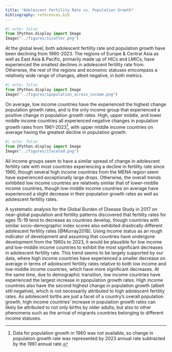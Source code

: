 ```yaml
---
title: "Adolescent Fertility Rate vs. Population Growth"
bibliography: references.bib
---
```


```python
#| echo: false
from IPython.display import Image
Image("../figures/1scatter.png")
```

At the global level, both adolescent fertility rate and population growth have been declining from 1960-2023. The regions of Europe & Central Asia as well as East Asia & Pacific, primarily made up of HICs and LMICs, have experienced the smallest declines in adolescent fertility rate from. Otherwise, the rest of the regions and economic statuses emcompass a relatively wide range of changes, albeit negative, in both metrics.

```python
#| echo: false
from IPython.display import Image
Image("../figures/1population_across_income.png")
```

On average, low income countries have the experienced the highest change population growth rates, and is the only income group that experienced a positive change in population growth rates. High, upper middle, and lower middle income countries all experienced negative changes in population growth rates from 1961-2023[^1], with upper middle income countries on average having the greatest decline in population growth.

[^1]: Data for population growth in 1960 was not available, so change in population growth rate was represented by 2023 annual rate subtracted by the 1961 annual rate.

```python
#| echo: false
from IPython.display import Image
Image("../figures/1faceted.png")
```

All income groups seem to have a similar spread of change in adolescent fertility rate with most countries experiencing a decline in fertility rate since 1960, though several high income countries from the MENA region seem have experienced exceptionally large drops. Otherwise, the overall trends exhibited low income countries are relatively similar that of lower-middle income countries, though low-middle income countries on average have experienced a slight decrease in their population growth rates as well as adolescent fertility rates.

A systematic analysis for the Global Burden of Disease Study in 2017 on near-global population and fertility patterns discovered that fertility rates for ages 15-19 tend to decrease as countries develop, though countries with similar socio-demographic index scores also exhibited drastically different adolescent fertility rates [@Murray2018]. Using income status as an rough indicator of development and assuming that countries have undergone development from the 1960s to 2023, it would be plausible for low income and low-middle income countries to exhibit the most significant decreases in adolescent fertility rate. This trend seems to be largely supported by our data, where high income countries have experienced a smaller decrease on average in terms of adolescent fertility rates relative to both low income and low-middle income countries, which have more significant decreases. At the same time, due to demographic transition, low income countries have experienced the largest increase in ppopulation growth rates. High income countries also have the second highest change in population growth (albeit still negative), which is not necessarily attributed to high adolescent fertility rates. As adolescent births are just a facet of a country's overall population growth, high income countries' increase in population growth rates can likely be attributed to not only births by older adults, but also to other phenomena such as the arrival of migrants countries belonging to different income statuses.
